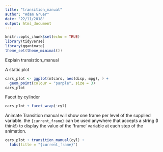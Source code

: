 ```yaml
---
title: "transition_manual"
author: "Adam Gruer"
date: "22/11/2018"
output: html_document
---
```


```r
knitr::opts_chunk$set(echo = TRUE)
library(tidyverse)
library(gganimate)
theme_set(theme_minimal())
```

Explain transistion_manual

A static plot
```r
cars_plot <- ggplot(mtcars, aes(disp, mpg), ) + 
  geom_point(colour = "purple", size = 3) 
cars_plot

```

Facet by cylinder
```r
cars_plot + facet_wrap(~cyl)

```

Animate
Transition manual will show one frame per level of the supplied variable.
the `{current_frame}` can be used anywhere that accepts a string (I think!)
to display the value of the 'frame' variable at each step of the animation.

```r
cars_plot + transition_manual(cyl) +
  labs(title = "{current_frame}")
```


